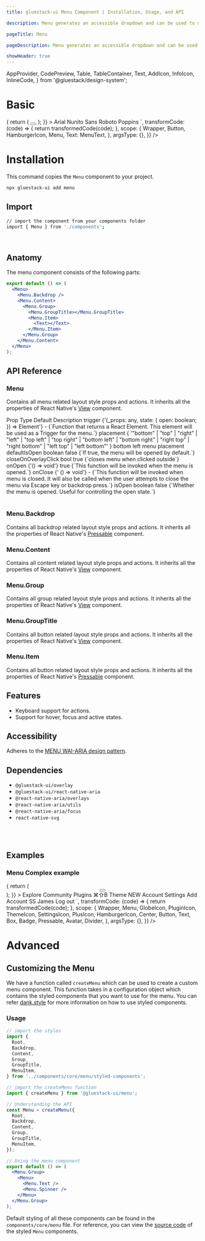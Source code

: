 ```yaml
---
title: gluestack-ui Menu Component | Installation, Usage, and API

description: Menu generates an accessible dropdown and can be used to display a list of actionable items.

pageTitle: Menu

pageDescription: Menu generates an accessible dropdown and can be used to display a list of actionable items.

showHeader: true
---
```



<Meta title="components/Overlay/Menu" />

  AppProvider,
  CodePreview,
  Table,
  TableContainer,
  Text,
  AddIcon,
  InfoIcon,
  InlineCode,
} from '@gluestack/design-system';


# Basic

<AppProvider>
  <CodePreview
    showComponentRenderer={true}
    showArgsController={false}
    metaData={{
      code: `
<Menu
  placement={"top"}
  trigger={(triggerProps) => {
    return (
      <Button {...triggerProps}>
        <Button.Text>
          <HamburgerIcon />
        </Button.Text>
      </Button>
    );
  }}
>
  <Menu.Content>
    <Menu.Item>
      <Text>Arial</Text>
    </Menu.Item>
    <Menu.Item>
      <Text>Nunito Sans</Text>
    </Menu.Item>
    <Menu.Item>
      <Text>Roboto</Text>
    </Menu.Item>
    <Menu.Item>
      <Text>Poppins</Text>
    </Menu.Item>
  </Menu.Content>
  <Menu.Backdrop />
</Menu>
`,
      transformCode: (code) => {
        return transformedCode(code);
      },
      scope: {
        Wrapper,
        Button,
        HamburgerIcon,
        Menu,
        Text: MenuText,
      },
      argsType: {},
    }}
  />
</AppProvider>
<br />

# Installation

This command copies the `Menu` component to your project.

```bash
npx gluestack-ui add menu
```

## Import

```bash
// import the component from your components folder
import { Menu } from './components';
```

<br />

## Anatomy

The menu component consists of the following parts:

```jsx
export default () => (
  <Menu>
    <Menu.Backdrop />
    <Menu.Content>
      <Menu.Group>
        <Menu.GroupTitle></Menu.GroupTitle>
        <Menu.Item>
          <Text></Text>
        </Menu.Item>
      </Menu.Group>
    </Menu.Content>
  </Menu>
);
```

## API Reference

### Menu

Contains all menu related layout style props and actions.
It inherits all the properties of React Native's [View](https://reactnative.dev/docs/view#props) component.

<AppProvider>
  <TableContainer>
    <Table>
      <Table.THead>
        <Table.TR>
          <Table.TH>
            <Table.TText>Prop</Table.TText>
          </Table.TH>
          <Table.TH>
            <Table.TText>Type</Table.TText>
          </Table.TH>
          <Table.TH>
            <Table.TText>Default</Table.TText>
          </Table.TH>
          <Table.TH>
            <Table.TText>Description</Table.TText>
          </Table.TH>
        </Table.TR>
      </Table.THead>
      <Table.TBody>
        <Table.TR>
          <Table.TD>
            <Table.TText>
              <InlineCode>trigger</InlineCode>
            </Table.TText>
          </Table.TD>
          <Table.TD>
            <Table.TText>
              {'(_props: any, state: { open: boolean; }) => Element'}
            </Table.TText>
          </Table.TD>
          <Table.TD>
            <Table.TText>-</Table.TText>
          </Table.TD>
          <Table.TD>
            <Table.TText>{`Function that returns a React Element. This element will be used as a Trigger for the menu.`}</Table.TText>
          </Table.TD>
        </Table.TR>
        <Table.TR>
          <Table.TD>
            <Table.TText>
              <InlineCode>placement</InlineCode>
            </Table.TText>
          </Table.TD>
          <Table.TD>
            <Table.TText>
              {
                '"bottom" | "top" | "right" | "left" | "top left" | "top right" | "bottom left" | "bottom right" | "right top" | "right bottom" | "left top" | "left bottom"'
              }
            </Table.TText>
          </Table.TD>
          <Table.TD>
            <Table.TText>bottom left</Table.TText>
          </Table.TD>
          <Table.TD>
            <Table.TText>menu placement</Table.TText>
          </Table.TD>
        </Table.TR>
        <Table.TR>
          <Table.TD>
            <Table.TText>
              <InlineCode>defaultIsOpen</InlineCode>
            </Table.TText>
          </Table.TD>
          <Table.TD>
            <Table.TText>boolean</Table.TText>
          </Table.TD>
          <Table.TD>
            <Table.TText>false</Table.TText>
          </Table.TD>
          <Table.TD>
            <Table.TText>{`If true, the menu will be opened by default.`}</Table.TText>
          </Table.TD>
        </Table.TR>
        <Table.TR>
          <Table.TD>
            <Table.TText>
              <InlineCode>closeOnOverlayClick</InlineCode>
            </Table.TText>
          </Table.TD>
          <Table.TD>
            <Table.TText>bool</Table.TText>
          </Table.TD>
          <Table.TD>
            <Table.TText>true</Table.TText>
          </Table.TD>
          <Table.TD>
            <Table.TText>{`closes menu when clicked outside`}</Table.TText>
          </Table.TD>
        </Table.TR>
        <Table.TR>
          <Table.TD>
            <Table.TText>
              <InlineCode>onOpen</InlineCode>
            </Table.TText>
          </Table.TD>
          <Table.TD>
            <Table.TText>{'() => void'}</Table.TText>
          </Table.TD>
          <Table.TD>
            <Table.TText>true</Table.TText>
          </Table.TD>
          <Table.TD>
            <Table.TText>{`This function will be invoked when the menu is opened.`}</Table.TText>
          </Table.TD>
        </Table.TR>
        <Table.TR>
          <Table.TD>
            <Table.TText>
              <InlineCode>onClose</InlineCode>
            </Table.TText>
          </Table.TD>
          <Table.TD>
            <Table.TText>{' () => void'}</Table.TText>
          </Table.TD>
          <Table.TD>
            <Table.TText>-</Table.TText>
          </Table.TD>
          <Table.TD>
            <Table.TText>{`This function will be invoked when menu is closed. It will also be called when the user attempts to close the menu via Escape key or backdrop press.`}</Table.TText>
          </Table.TD>
        </Table.TR>
        <Table.TR>
          <Table.TD>
            <Table.TText>
              <InlineCode>isOpen</InlineCode>
            </Table.TText>
          </Table.TD>
          <Table.TD>
            <Table.TText>boolean</Table.TText>
          </Table.TD>
          <Table.TD>
            <Table.TText>false</Table.TText>
          </Table.TD>
          <Table.TD>
            <Table.TText>{`Whether the menu is opened. Useful for controlling the open state.`}</Table.TText>
          </Table.TD>
        </Table.TR>
      </Table.TBody>
    </Table>
  </TableContainer>
</AppProvider>

### Menu.Backdrop

Contains all backdrop related layout style props and actions.
It inherits all the properties of React Native's [Pressable](https://reactnative.dev/docs/pressable#props) component.

### Menu.Content

Contains all content related layout style props and actions.
It inherits all the properties of React Native's [View](https://reactnative.dev/docs/view#props) component.

### Menu.Group

Contains all group related layout style props and actions.
It inherits all the properties of React Native's [View](https://reactnative.dev/docs/view#props) component.

### Menu.GroupTitle

Contains all button related layout style props and actions.
It inherits all the properties of React Native's [View](https://reactnative.dev/docs/view#props) component.

### Menu.Item

Contains all button related layout style props and actions.
It inherits all the properties of React Native's [Pressable](https://reactnative.dev/docs/pressable#props) component.

## Features

- Keyboard support for actions.
- Support for hover, focus and active states.

## Accessibility

Adheres to the [MENU WAI-ARIA design pattern]('https://www.w3.org/WAI/ARIA/apg/#menu').

## Dependencies

- `@gluestack-ui/overlay`
- `@gluestack-ui/react-native-aria`
- `@react-native-aria/overlays`
- `@react-native-aria/utils`
- `@react-native-aria/focus`
- `react-native-svg`

<br />
<br />

## Examples

### Menu Complex example

<AppProvider>
  <CodePreview
    showComponentRenderer={true}
    showArgsController={false}
    metaData={{
      code: `
      <Menu
        placement={"top"}
        trigger={(triggerProps) => {
          return (
            <Center>
              <Button {...triggerProps}>
                <HamburgerIcon color={'$textLight50'} />
              </Button>
            </Center>
          );
        }}
      >
        <Menu.Backdrop />
        <Menu.Content>
          <Menu.Group>
            <Menu.GroupTitle py={'$3'}>Explore</Menu.GroupTitle>
            <Menu.Item>
              <GlobeIcon
                // color="$red900"
                sx={{
                  _dark: {
                    color: '$backgroundDark400',
                  },
                  color: '$red900',
                }}
              />
              <Text sx={{ px: '$3', color: '$red700' }}>Community</Text>
            </Menu.Item>
            <Menu.Item justifyContent="space-between">
              <Box flexDirection="row" alignItems="center">
                <PluginIcon
                  color="$backgroundLight500"
                  sx={{
                    _dark: {
                      color: '$backgroundDark400',
                    },
                  }}
                />
                <Text sx={{ px: '$3' }}>Plugins</Text>
              </Box>
              <Text>⌘⇧B︎</Text>
            </Menu.Item>
            <Menu.Item justifyContent="space-between">
              <Box flexDirection="row" alignItems="center">
                <ThemeIcon
                  color="$backgroundLight500"
                  sx={{
                    _dark: {
                      color: '$backgroundDark400',
                    },
                  }}
                />
                <Text sx={{ px: '$3' }}>Theme</Text>
              </Box>
              <Badge size="sm" variant="solid" action="success">
                <Badge.Text>NEW</Badge.Text>
              </Badge>
            </Menu.Item>
          </Menu.Group>
          <Divider
            color={'$borderLight400'}
            sx={{
              mt: '$3',
              _dark: {
                color: '$borderDark800',
              },
            }}
          />
          <Menu.Group>
            <Menu.GroupTitle py={'$3'}>Account</Menu.GroupTitle>
            <Menu.Item>
              <SettingsIcon
                color="$backgroundLight500"
                sx={{
                  _dark: {
                    color: '$backgroundDark400',
                  },
                }}
              />
              <Text sx={{ px: '$3' }}>Settings</Text>
            </Menu.Item>
            <Menu.Item>
              <PlusIcon
                color="$backgroundLight500"
                sx={{
                  _dark: {
                    color: '$backgroundDark400',
                  },
                }}
              />
              <Text sx={{ px: '$3' }}>Add Account</Text>
            </Menu.Item>
          </Menu.Group>
          <Divider
            color={'$borderLight400'}
            sx={{
              mt: '$3',
              _dark: {
                color: '$borderDark800',
              },
            }}
          />
          <Menu.Group>
            <Menu.Item justifyContent="space-between">
              <Box flexDirection="row" alignItems="center">
                <Avatar size={'xs'}>
                  <Text fontSize={10} lineHeight={15} color="$textLight50">
                    SS
                  </Text>
                </Avatar>
                <Text sx={{ px: '$2' }}>James</Text>
              </Box>
              <Pressable
                py={'$1'}
                px={'$2'}
                bg={'$primary600'}
                borderRadius={'$sm'}
              >
                <Text
                  fontSize={'$xs'}
                  lineHeight={18}
                  color="$textLight50"
                  fontWeight="$medium"
                >
                  Log out
                </Text>
              </Pressable>
            </Menu.Item>
          </Menu.Group>
        </Menu.Content>
      </Menu>
`,
      transformCode: (code) => {
        return transformedCode(code);
      },
      scope: {
        Wrapper,
        Menu,
        GlobeIcon,
        PluginIcon,
        ThemeIcon,
        SettingsIcon,
        PlusIcon,
        HamburgerIcon,
        Center,
        Button,
        Text,
        Box,
        Badge,
        Pressable,
        Avatar,
        Divider,
      },
      argsType: {},
    }}
  />
</AppProvider>

<br />

# Advanced

## Customizing the Menu

We have a function called `createMenu` which can be used to create a custom menu component. This function takes in a configuration object which contains the styled components that you want to use for the menu. You can refer [dank.style](https://dank.style/) for more information on how to use styled components.

### Usage

```jsx
// import the styles
import {
  Root,
  Backdrop,
  Content,
  Group,
  GroupTitle,
  MenuItem,
} from '../components/core/menu/styled-components';

// import the createMenu function
import { createMenu } from '@gluestack-ui/menu';

// Understanding the API
const Menu = createMenu({
  Root,
  Backdrop,
  Content,
  Group,
  GroupTitle,
  MenuItem,
});

// Using the menu component
export default () => (
  <Menu.Group>
    <Menu>
      <Menu.Text />
      <Menu.Spinner />
    </Menu>
  </Menu.Group>
);
```

Default styling of all these components can be found in the `components/core/menu` file. For reference, you can view the [source code](https://github.com/gluestack/gluestack-ui/blob/development/example/storybook/src/components/Menu/index.tsx) of the styled `Menu` components.
